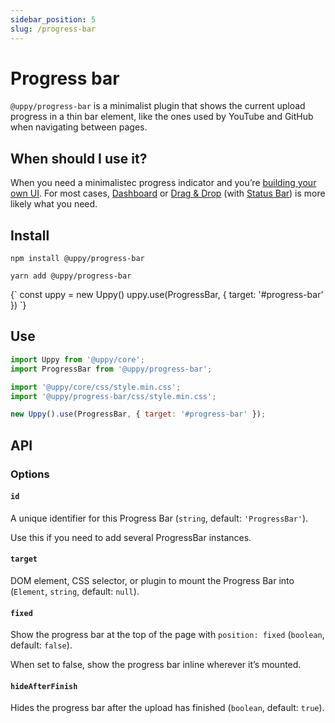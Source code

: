```yaml
---
sidebar_position: 5
slug: /progress-bar
---
```




# Progress bar

`@uppy/progress-bar` is a minimalist plugin that shows the current upload
progress in a thin bar element, like the ones used by YouTube and GitHub when
navigating between pages.

## When should I use it?

When you need a minimalistec progress indicator and you’re
[building your own UI](/docs/guides/building-your-own-ui-with-uppy). For most
cases, [Dashboard](/docs/dashboard) or [Drag & Drop](/docs/drag-drop) (with
[Status Bar](/docs/status-bar)) is more likely what you need.

## Install

<Tabs>
  <TabItem value="npm" label="NPM" default>

```shell
npm install @uppy/progress-bar
```

  </TabItem>

  <TabItem value="yarn" label="Yarn">

```shell
yarn add @uppy/progress-bar
```

  </TabItem>

  <TabItem value="cdn" label="CDN">
    <UppyCdnExample>
      {`
        const uppy = new Uppy()
        uppy.use(ProgressBar, { target: '#progress-bar' })
      `}
    </UppyCdnExample>
  </TabItem>
</Tabs>

## Use

```js
import Uppy from '@uppy/core';
import ProgressBar from '@uppy/progress-bar';

import '@uppy/core/css/style.min.css';
import '@uppy/progress-bar/css/style.min.css';

new Uppy().use(ProgressBar, { target: '#progress-bar' });
```

## API

### Options

#### `id`

A unique identifier for this Progress Bar (`string`, default: `'ProgressBar'`).

Use this if you need to add several ProgressBar instances.

#### `target`

DOM element, CSS selector, or plugin to mount the Progress Bar into (`Element`,
`string`, default: `null`).

#### `fixed`

Show the progress bar at the top of the page with `position: fixed` (`boolean`,
default: `false`).

When set to false, show the progress bar inline wherever it’s mounted.

#### `hideAfterFinish`

Hides the progress bar after the upload has finished (`boolean`, default:
`true`).
